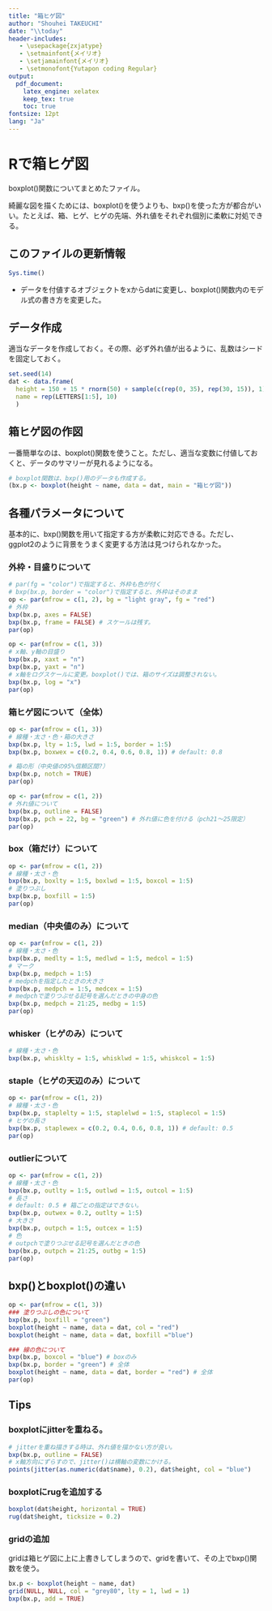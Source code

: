 ```yaml
---
title: "箱ヒゲ図"
author: "Shouhei TAKEUCHI"
date: "\\today"
header-includes:
   - \usepackage{zxjatype}
   - \setmainfont{メイリオ}
   - \setjamainfont{メイリオ}
   - \setmonofont{Yutapon coding Regular}
output:
  pdf_document:
    latex_engine: xelatex
    keep_tex: true
    toc: true
fontsize: 12pt
lang: "Ja"
---
```

\newpage

# Rで箱ヒゲ図
boxplot()関数についてまとめたファイル。

綺麗な図を描くためには、boxplot()を使うよりも、bxp()を使った方が都合がいい。たとえば、箱、ヒゲ、ヒゲの先端、外れ値をそれぞれ個別に柔軟に対処できる。

## このファイルの更新情報
```r
Sys.time()
```

* データを付値するオブジェクトをxからdatに変更し、boxplot()関数内のモデル式の書き方を変更した。

## データ作成
適当なデータを作成しておく。その際、必ず外れ値が出るように、乱数はシードを固定しておく。
```r
set.seed(14)
dat <- data.frame(
  height = 150 + 15 * rnorm(50) + sample(c(rep(0, 35), rep(30, 15)), 1), 
  name = rep(LETTERS[1:5], 10)
  )
```

## 箱ヒゲ図の作図
一番簡単なのは、boxplot()関数を使うこと。ただし、適当な変数に付値しておくと、データのサマリーが見れるようになる。
```r
# boxplot関数は、bxp()用のデータも作成する。
(bx.p <- boxplot(height ~ name, data = dat, main = "箱ヒゲ図"))
```

## 各種パラメータについて
基本的に、bxp()関数を用いて指定する方が柔軟に対応できる。ただし、ggplot2のように背景をうまく変更する方法は見つけられなかった。

### 外枠・目盛りについて
```r
# par(fg = "color")で指定すると、外枠も色が付く
# bxp(bx.p, border = "color")で指定すると、外枠はそのまま
op <- par(mfrow = c(1, 2), bg = "light gray", fg = "red")
# 外枠
bxp(bx.p, axes = FALSE)
bxp(bx.p, frame = FALSE) # スケールは残す。
par(op)

op <- par(mfrow = c(1, 3))
# x軸、y軸の目盛り
bxp(bx.p, xaxt = "n")
bxp(bx.p, yaxt = "n")
# x軸をログスケールに変更。boxplot()では、箱のサイズは調整されない。
bxp(bx.p, log = "x")
par(op)
```

### 箱ヒゲ図について（全体）
```r
op <- par(mfrow = c(1, 3))
# 線種・太さ・色・箱の大きさ
bxp(bx.p, lty = 1:5, lwd = 1:5, border = 1:5)
bxp(bx.p, boxwex = c(0.2, 0.4, 0.6, 0.8, 1)) # default: 0.8

# 箱の形（中央値の95%信頼区間?）
bxp(bx.p, notch = TRUE)
par(op)

op <- par(mfrow = c(1, 2))
# 外れ値について
bxp(bx.p, outline = FALSE)
bxp(bx.p, pch = 22, bg = "green") # 外れ値に色を付ける（pch21～25限定）
par(op)
```

### box（箱だけ）について
```r
op <- par(mfrow = c(1, 2))
# 線種・太さ・色
bxp(bx.p, boxlty = 1:5, boxlwd = 1:5, boxcol = 1:5)
# 塗りつぶし
bxp(bx.p, boxfill = 1:5)
par(op)
```

### median（中央値のみ）について
```r
op <- par(mfrow = c(1, 2))
# 線種・太さ・色
bxp(bx.p, medlty = 1:5, medlwd = 1:5, medcol = 1:5)
# マーク
bxp(bx.p, medpch = 1:5)
# medpchを指定したときの大きさ
bxp(bx.p, medpch = 1:5, medcex = 1:5)
# medpchで塗りつぶせる記号を選んだときの中身の色
bxp(bx.p, medpch = 21:25, medbg = 1:5)
par(op)
```

### whisker（ヒゲのみ）について
```r
# 線種・太さ・色
bxp(bx.p, whisklty = 1:5, whisklwd = 1:5, whiskcol = 1:5)
```

### staple（ヒゲの天辺のみ）について
```r
op <- par(mfrow = c(1, 2))
# 線種・太さ・色
bxp(bx.p, staplelty = 1:5, staplelwd = 1:5, staplecol = 1:5)
# ヒゲの長さ
bxp(bx.p, staplewex = c(0.2, 0.4, 0.6, 0.8, 1)) # default: 0.5
par(op)
```

### outlierについて
```r
op <- par(mfrow = c(1, 2))
# 線種・太さ・色
bxp(bx.p, outlty = 1:5, outlwd = 1:5, outcol = 1:5)
# 長さ
# default: 0.5 # 箱ごとの指定はできない。
bxp(bx.p, outwex = 0.2, outlty = 1:5)
# 大きさ
bxp(bx.p, outpch = 1:5, outcex = 1:5)
# 色
# outpchで塗りつぶせる記号を選んだときの色
bxp(bx.p, outpch = 21:25, outbg = 1:5)
par(op)
```

## bxp()とboxplot()の違い
```r
op <- par(mfrow = c(1, 3))
### 塗りつぶしの色について
bxp(bx.p, boxfill = "green")
boxplot(height ~ name, data = dat, col = "red")
boxplot(height ~ name, data = dat, boxfill ="blue")

### 線の色について
bxp(bx.p, boxcol = "blue") # boxのみ
bxp(bx.p, border = "green") # 全体
boxplot(height ~ name, data = dat, border = "red") # 全体
par(op)
```

## Tips
### boxplotにjitterを重ねる。
```r
# jitterを重ね描きする時は、外れ値を描かない方が良い。
bxp(bx.p, outline = FALSE)
# x軸方向にずらすので、jitter()は横軸の変数にかける。
points(jitter(as.numeric(dat$name), 0.2), dat$height, col = "blue")
```

### boxplotにrugを追加する
```r
boxplot(dat$height, horizontal = TRUE)
rug(dat$height, ticksize = 0.2)
```

### gridの追加
gridは箱ヒゲ図に上に上書きしてしまうので、gridを書いて、その上でbxp()関数を使う。
```r
bx.p <- boxplot(height ~ name, dat)
grid(NULL, NULL, col = "grey80", lty = 1, lwd = 1)
bxp(bx.p, add = TRUE)
```
